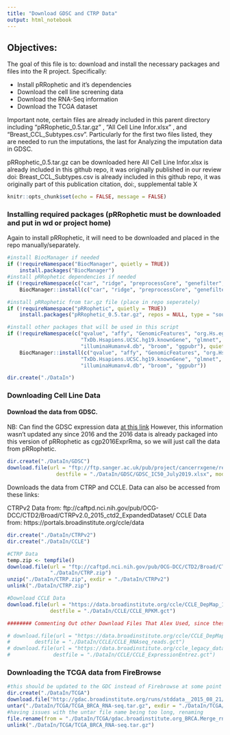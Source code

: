 ```yaml
---
title: "Download GDSC and CTRP Data"
output: html_notebook
---
```


## Objectives:

The goal of this file is to: download and install the necessary packages and files into the R project. Specifically: 

 * Install pRRophetic and it's dependencies
 * Download the cell line screening data
 * Download the RNA-Seq information
 * Download the TCGA dataset
 
Important note, certain files are already included in this parent directory including "pRRophetic_0.5.tar.gz" , "All Cell Line Infor.xlsx" , and  "Breast_CCL_Subtypes.csv". Particularly for the first two files listed, they are needed to run the imputations, the last for Analyzing the imputation data in GDSC. 

pRRophetic_0.5.tar.gz can be downloaded here
All Cell Line Infor.xlsx is already included in this github repo, it was originally published in our review doi:
Breast_CCL_Subtypes.csv is already included in this github repo, it was originally part of this publication citation, doi:, supplemental table X

```r
knitr::opts_chunk$set(echo = FALSE, message = FALSE)
```


### Installing required packages (pRRophetic must be downloaded and put in wd or project home)

Again to install pRRophetic, it will need to be downloaded and placed in the repo manually/separately. 

```r

#install BiocManager if needed
if (!requireNamespace("BiocManager", quietly = TRUE))
    install.packages("BiocManager")
#install pRRophetic dependencies if needed
if (!requireNamespace(c("car", "ridge", "preprocessCore", "genefilter", "sva"), quietly = TRUE)) 
    BiocManager::install(c("car", "ridge", "preprocessCore", "genefilter", "sva"))

#install pRRophetic from tar.gz file (place in repo seperately)
if (!requireNamespace("pRRophetic", quietly = TRUE)) 
    install.packages("pRRophetic_0.5.tar.gz", repos = NULL, type = "source")

#install other packages that will be used in this script
if (!requireNamespace(c("qvalue", "affy", "GenomicFeatures", "org.Hs.eg.db", "biomaRt" , 
                        "TxDb.Hsapiens.UCSC.hg19.knownGene", "glmnet", "gdata", "tidyverse", 
                        "illuminaHumanv4.db", "broom", "ggpubr"), quietly = TRUE)) 
    BiocManager::install(c("qvalue", "affy", "GenomicFeatures", "org.Hs.eg.db", "biomaRt" , 
                        "TxDb.Hsapiens.UCSC.hg19.knownGene", "glmnet", "gdata", "tidyverse", 
                        "illuminaHumanv4.db", "broom", "ggpubr"))

dir.create("./DataIn")

```

### Downloading Cell Line Data


#### Download the data from GDSC. 

NB: Can find the GDSC expression data [at this link](https://www.cancerrxgene.org/gdsc1000/GDSC1000_WebResources//Data/preprocessed/Cell_line_RMA_proc_basalExp.txt.zip )
However, this information wasn't updated any since 2016 and the 2016 data is already packaged into this version of pRRophetic as cgp2016ExprRma, so we will just call the data from pRRophetic. 

```r
dir.create("./DataIn/GDSC")
download.file(url = "ftp://ftp.sanger.ac.uk/pub/project/cancerrxgene/releases/current_release/GDSC2_fitted_dose_response_17Jul19.xlsx",
                destfile = "./DataIn/GDSC/GDSC_IC50_July2019.xlsx", mode = "wb")

```


Downloads the data from CTRP and CCLE. Data can also be accessed from these links:

CTRPv2 Data from: ftp://caftpd.nci.nih.gov/pub/OCG-DCC/CTD2/Broad/CTRPv2.0_2015_ctd2_ExpandedDataset/
CCLE Data from: https://portals.broadinstitute.org/ccle/data


```r
dir.create("./DataIn/CTRPv2")
dir.create("./DataIn/CCLE")

#CTRP Data
temp.zip <- tempfile()
download.file(url = "ftp://caftpd.nci.nih.gov/pub/OCG-DCC/CTD2/Broad/CTRPv2.0_2015_ctd2_ExpandedDataset/CTRPv2.0_2015_ctd2_ExpandedDataset.zip",
              "./DataIn/CTRP.zip") 
unzip("./DataIn/CTRP.zip", exdir = "./DataIn/CTRPv2")
unlink("./DataIn/CTRP.zip")

#Download CCLE Data 
download.file(url = "https://data.broadinstitute.org/ccle/CCLE_DepMap_18Q2_RNAseq_RPKM_20180502.gct", 
              destfile = "./DataIn/CCLE/CCLE_RPKM.gct")

######## Commenting Out other Download Files That Alex Used, since these files will not be used

# download.file(url = "https://data.broadinstitute.org/ccle/CCLE_DepMap_18Q2_RNAseq_reads_20180502.gct", 
#        destfile = "./DataIn/CCLE/CCLE_RNAseq_reads.gct")
# download.file(url = "https://data.broadinstitute.org/ccle_legacy_data/mRNA_expression/CCLE_Expression_Entrez_2012-09-29.gct", 
#              destfile = "./DataIn/CCLE/CCLE_ExpressionEntrez.gct")


```

### Downloading the TCGA data from FireBrowse


```r
#this should be updated to the GDC instead of Firebrowse at some point
dir.create("./DataIn/TCGA")
download.file("http://gdac.broadinstitute.org/runs/stddata__2015_08_21/data/BRCA/20150821/gdac.broadinstitute.org_BRCA.Merge_rnaseqv2__illuminahiseq_rnaseqv2__unc_edu__Level_3__RSEM_genes__data.Level_3.2015082100.0.0.tar.gz", "./DataIn/TCGA/TCGA_BRCA_RNA-seq.tar.gz")
untar("./DataIn/TCGA/TCGA_BRCA_RNA-seq.tar.gz", exdir = "./DataIn/TCGA/")
#having issues with the untar file name being too long, renaming
file.rename(from = "./DataIn/TCGA/gdac.broadinstitute.org_BRCA.Merge_rnaseqv2__illuminahiseq_rnaseqv2__unc_edu__Level_3__RSEM_genes__data.Level_3.2015082100.0.0/", to = "./DataIn/TCGA/RNA-seq" )
unlink("./DataIn/TCGA/TCGA_BRCA_RNA-seq.tar.gz")


```
